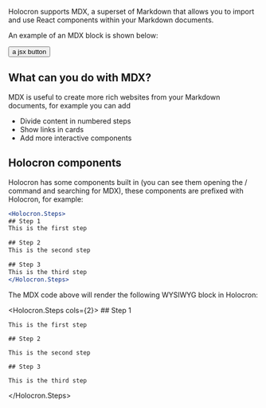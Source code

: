 Holocron supports MDX, a superset of Markdown that allows you to import and use React components within your Markdown documents.

An example of an MDX block is shown below:

<button>
    a jsx button
</button>

## What can you do with MDX?

MDX is useful to create more rich websites from your Markdown documents, for example you can add

- Divide content in numbered steps
- Show links in cards
- Add more interactive components

## Holocron components

Holocron has some components built in (you can see them opening the / command and searching for MDX), these components are prefixed with Holocron, for example:

```jsx
<Holocron.Steps>
## Step 1
This is the first step

## Step 2
This is the second step

## Step 3
This is the third step
</Holocron.Steps>
```

The MDX code above will render the following WYSIWYG block in Holocron:

<Holocron.Steps cols={2}>
    ## Step 1

    This is the first step

    ## Step 2

    This is the second step

    ## Step 3

    This is the third step
</Holocron.Steps>

